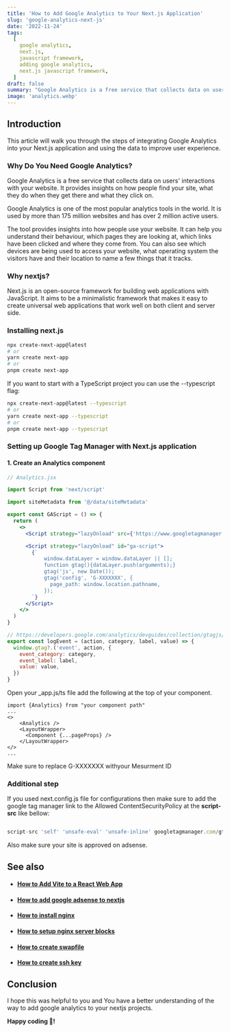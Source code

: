 ```yaml
---
title: 'How to Add Google Analytics to Your Next.js Application'
slug: 'google-analytics-next-js'
date: '2022-11-24'
tags:
  [
    google analytics,
    next.js,
    javascript framework,
    adding google analytics,
    next.js javascript framework,
  ]
draft: false
summary: "Google Analytics is a free service that collects data on users' interactions with your website. It provides insights on how people find your site, what they do when they get there and what they click on."
image: 'analytics.webp'
---
```



<ImageComponent
  src="/static/images/analytics.webp"
  width="100%"
  height="100%"
  alt="Add Google Analytics to Your Next.js Application"
/>

## Introduction

This article will walk you through the steps of integrating Google Analytics into your Next.js application and using the data to improve user experience.

### Why Do You Need Google Analytics?

Google Analytics is a free service that collects data on users' interactions with your website. It provides insights on how people find your site, what they do when they get there and what they click on.

Google Analytics is one of the most popular analytics tools in the world. It is used by more than 175 million websites and has over 2 million active users.

The tool provides insights into how people use your website. It can help you understand their behaviour, which pages they are looking at, which links have been clicked and where they come from. You can also see which devices are being used to access your website, what operating system the visitors have and their location to name a few things that it tracks.

### Why nextjs?

Next.js is an open-source framework for building web applications with JavaScript. It aims to be a minimalistic framework that makes it easy to create universal web applications that work well on both client and server side.

### Installing next.js

```bash
npx create-next-app@latest
# or
yarn create next-app
# or
pnpm create next-app

```

If you want to start with a TypeScript project you can use the --typescript flag:

```bash
npx create-next-app@latest --typescript
# or
yarn create next-app --typescript
# or
pnpm create next-app --typescript

```

### Setting up Google Tag Manager with Next.js application

#### 1. Create an Analytics component

```jsx
// Analytics.jsx

import Script from 'next/script'

import siteMetadata from '@/data/siteMetadata'

export const GAScript = () => {
  return (
    <>
      <Script strategy="lazyOnload" src={'https://www.googletagmanager.com/gtag/js?id=G-XXXXXXX'} />

      <Script strategy="lazyOnload" id="ga-script">
        {`
            window.dataLayer = window.dataLayer || [];
            function gtag(){dataLayer.push(arguments);}
            gtag('js', new Date());
            gtag('config', 'G-XXXXXXX', {
              page_path: window.location.pathname,
            });
        `}
      </Script>
    </>
  )
}

// https://developers.google.com/analytics/devguides/collection/gtagjs/events
export const logEvent = (action, category, label, value) => {
  window.gtag?.('event', action, {
    event_category: category,
    event_label: label,
    value: value,
  })
}
```

Open your \_app.js/ts file add the following at the top of your component.

```tsx
import {Analytics} from "your component path"
...
<>
    <Analytics />
    <LayoutWrapper>
      <Component {...pageProps} />
    </LayoutWrapper>
</>
...
```

<Note>

Make sure to replace G-XXXXXXX withyour Mesurment ID

</Note>

### Additional step

If you used next.config.js file for configurations then make sure to add the google tag manager link to the Allowed ContentSecurityPolicy at the **script-src** like bellow:

```js

script-src 'self' 'unsafe-eval' 'unsafe-inline' googletagmanager.com/gtag/js

```

<Note type="warning">Also make sure your site is approved on adsense.</Note>

## See also

- #### [How to Add Vite to a React Web App](./add-vite-to-react-web-app)

- #### [How to add google adsense to nextjs](./how-to-add-google-adsense-to-nextjs)

- #### [How to install nginx](./how-to-install-nginx)

- #### [How to setup nginx server blocks](./nginx-server-block)

- #### [How to create swapfile](./how-to-create-swapfile-in-linux)

- #### [How to create ssh key](./how-to-create-ssh-key)

## Conclusion

I hope this was helpful to you and You have a better understanding of the way to add google analytics to your nextjs projects.

**Happy coding 🎉!**
